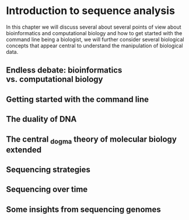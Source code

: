 # Introduction to sequence analysis {.unnumbered}

In this chapter we will discuss several about several points of view about bioinformatics and computational biology and how to get started with the command line being a biologist, we will further consider several biological concepts that appear central to understand the manipulation of biological data.

## Endless debate: bioinformatics vs. computational biology

## Getting started with the command line

## The duality of DNA

## The central ~dogma~ theory of molecular biology extended

## Sequencing strategies

## Sequencing over time

## Some insights from sequencing genomes
